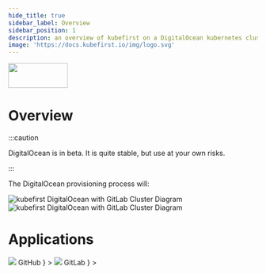 ```yaml
---
hide_title: true
sidebar_label: Overview
sidebar_position: 1
description: an overview of kubefirst on a DigitalOcean kubernetes cluster
image: 'https://docs.kubefirst.io/img/logo.svg'
---
```



<div
  style={{
    display: 'flex',
    justifyContent: 'flex-end',
    alignItems: 'center',
  }}
>
  <div>
    <img src={config.DO_LOGO_URL} height="50" width="120" />
  </div>
</div>

# Overview

:::caution

DigitalOcean is in beta. It is quite stable, but use at your own risks.

:::

The DigitalOcean provisioning process will:
<CommonProvisionProcess firstitem="Create a Kubernetes management cluster in the DigitalOcean cloud."/>

![kubefirst DigitalOcean with GitLab Cluster Diagram](../img/do/gitlab/installation-diagram-light.png#light-mode)![kubefirst DigitalOcean with GitLab Cluster Diagram](../img/do/gitlab/installation-diagram-dark.png#dark-mode)

# Applications

<Tabs groupId="git_provider" defaultValue="github" queryString>
  <TabItem
    attributes={{ className: styles.github }}
    value="github"
    label={
      <div className="git-tab">
        <img src="https://assets.kubefirst.com/console/github.svg" />
        <span>GitHub</span>
      </div>
    }
  >
    <GitHubOverview />
  </TabItem>
  <TabItem
    value="gitlab"
    attributes={{ className: styles.gitlab }}
    label={
      <div className="git-tab">
        <img src="https://assets.kubefirst.com/console/gitlab.svg" />
        <span>GitLab</span>
      </div>
    }
  >
    <GitLabOverview />
  </TabItem>
</Tabs>
